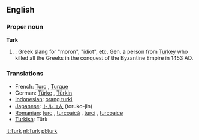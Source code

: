 ==English==

===Proper noun===
'''Turk'''
# {{colloquial}}: Greek slang for "moron", "idiot", etc. Gen. a person from [[Turkey]] who killed all the Greeks in the conquest of the Byzantine Empire in 1453 AD. 

===Translations===

*French: [[Turc]] {{m}}, [[Turque]] {{f}}
*German: [[Türke]] {{m}}, [[Türkin]] {{f}}
*[[Indonesian]]: [[orang turki]]
*[[Japanese]]: [[トルコ人]] (toruko-jin)
*[[Romanian]]: [[turc]] {{m}}, [[turcoaică]] {{f}}, [[turci]] {{m}} {{p}}, [[turcoaice]] {{f}} {{p}}
*[[Turkish]]: Türk

[[it:Turk]]
[[nl:Turk]]
[[pl:turk]]